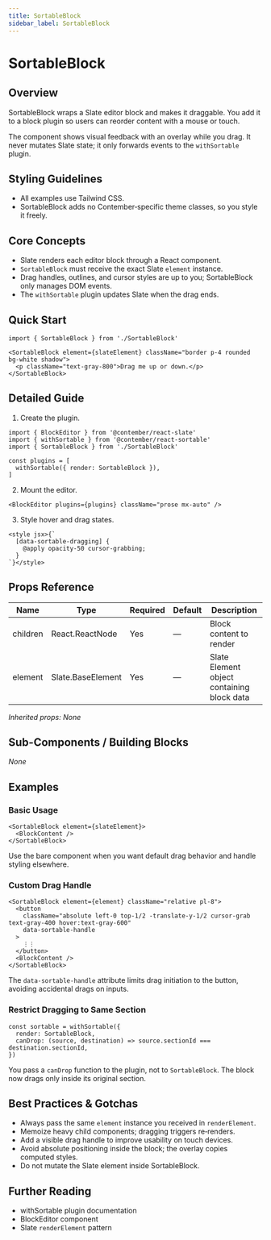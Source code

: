 ```yaml
---
title: SortableBlock
sidebar_label: SortableBlock
---
```

<!-- Examples count: 1 -->


# SortableBlock

## Overview
SortableBlock wraps a Slate editor block and makes it draggable. You add it to a block plugin so users can reorder content with a mouse or touch.

The component shows visual feedback with an overlay while you drag. It never mutates Slate state; it only forwards events to the `withSortable` plugin.

## Styling Guidelines
* All examples use Tailwind CSS.  
* SortableBlock adds no Contember‑specific theme classes, so you style it freely.

## Core Concepts
* Slate renders each editor block through a React component.  
* `SortableBlock` must receive the exact Slate `element` instance.  
* Drag handles, outlines, and cursor styles are up to you; SortableBlock only manages DOM events.  
* The `withSortable` plugin updates Slate when the drag ends.

## Quick Start
```tsx
import { SortableBlock } from './SortableBlock'

<SortableBlock element={slateElement} className="border p-4 rounded bg-white shadow">
  <p className="text-gray-800">Drag me up or down.</p>
</SortableBlock>
```

## Detailed Guide
1. Create the plugin.
```tsx
import { BlockEditor } from '@contember/react-slate'
import { withSortable } from '@contember/react-sortable'
import { SortableBlock } from './SortableBlock'

const plugins = [
  withSortable({ render: SortableBlock }),
]
```

2. Mount the editor.
```tsx
<BlockEditor plugins={plugins} className="prose mx-auto" />
```

3. Style hover and drag states.
```tsx
<style jsx>{`
  [data-sortable-dragging] {
    @apply opacity-50 cursor-grabbing;
  }
`}</style>
```

## Props Reference
| Name | Type | Required | Default | Description |
|------|------|----------|---------|-------------|
| children | React.ReactNode | Yes | — | Block content to render |
| element | Slate.BaseElement | Yes | — | Slate Element object containing block data |

_Inherited props: None_

## Sub-Components / Building Blocks
_None_

## Examples

### Basic Usage
```tsx
<SortableBlock element={slateElement}>
  <BlockContent />
</SortableBlock>
```
Use the bare component when you want default drag behavior and handle styling elsewhere.

### Custom Drag Handle
```tsx
<SortableBlock element={element} className="relative pl-8">
  <button
    className="absolute left-0 top-1/2 -translate-y-1/2 cursor-grab text-gray-400 hover:text-gray-600"
    data-sortable-handle
  >
    ⋮⋮
  </button>
  <BlockContent />
</SortableBlock>
```
The `data-sortable-handle` attribute limits drag initiation to the button, avoiding accidental drags on inputs.

### Restrict Dragging to Same Section
```tsx
const sortable = withSortable({
  render: SortableBlock,
  canDrop: (source, destination) => source.sectionId === destination.sectionId,
})
```
You pass a `canDrop` function to the plugin, not to `SortableBlock`. The block now drags only inside its original section.

## Best Practices & Gotchas
* Always pass the same `element` instance you received in `renderElement`.  
* Memoize heavy child components; dragging triggers re‑renders.  
* Add a visible drag handle to improve usability on touch devices.  
* Avoid absolute positioning inside the block; the overlay copies computed styles.  
* Do not mutate the Slate element inside SortableBlock.

## Further Reading
* withSortable plugin documentation  
* BlockEditor component  
* Slate `renderElement` pattern

<!-- End of Generated Documentation -->